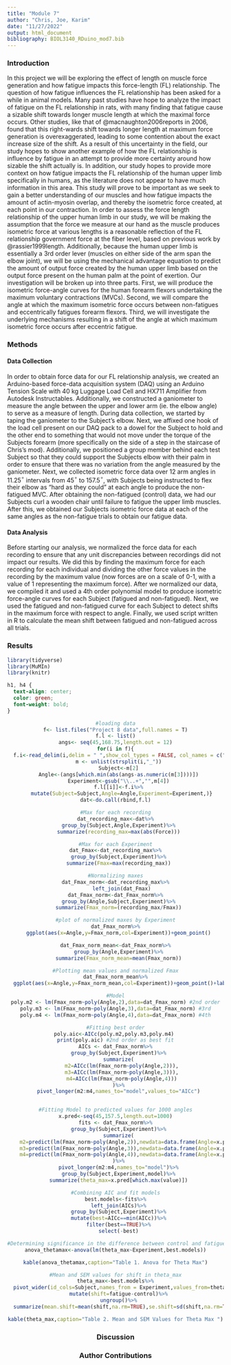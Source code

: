 ```yaml
---
title: "Module 7"
author: "Chris, Joe, Karim"
date: "11/27/2022"
output: html_document
bibliography: BIOL3140_RDuino_mod7.bib
---
```


### Introduction

In this project we will be exploring the effect of length on muscle force generation and how fatigue impacts this force-length (FL) relationship. The question of how fatigue influences the FL relationship has been asked for a while in animal models. Many past studies have hope to analyze the impact of fatigue on the FL relationship in rats, with many finding that fatigue cause a sizable shift towards longer muscle length at which the maximal force occurs. Other studies, like that of @macnaughton2006reports in 2006, found that this right-wards shift towards longer length at maximum force generation is overexaggerated, leading to some contention about the exact increase size of the shift. As a result of this uncertainty in the field, our study hopes to show another example of how the FL relationship is influence by fatigue in an attempt to provide more certainty around how sizable the shift actually is. In addition, our study hopes to provide more context on how fatigue impacts the FL relationship of the human upper limb specifically in humans, as the literature does not appear to have much information in this area. This study will prove to be important as we seek to gain a better understanding of our muscles and how fatigue impacts the amount of actin-myosin overlap, and thereby the isometric force created, at each point in our contraction.
	In order to assess the force length relationship of the upper human limb in our study, we will be making the assumption that the force we measure at our hand as the muscle produces isometric force at various lengths is a reasonable reflection of the FL relationship government force at the fiber level, based on previous work by @rassier1999length. Additionally, because the human upper limb is essentially a 3rd order lever (muscles on either side of the arm span the elbow joint), we will be using the mechanical advantage equation to predict the amount of output force created by the human upper limb based on the output force present on the human palm at the point of exertion. Our investigation will be broken up into three parts. First, we will produce the isometric force-angle curves for the human forearm flexors undertaking the maximum voluntary contractions (MVCs). Second, we will compare the angle at which the maximum isometric force occurs between non-fatigues and eccentrically fatigues forearm flexors. Third, we will investigate the underlying mechanisms resulting in a shift of the angle at which maximum isometric force occurs after eccentric fatigue.



### Methods

#### Data Collection
In order to obtain force data for our FL relationship analysis, we created an Arduino-based force-data acquisition system (DAQ) using an Arduino Tension Scale with 40 kg Luggage Load Cell and HX711 Amplifier from Autodesk Instructables. Additionally, we constructed a ganiometer to measure the angle between the upper and lower arm (ie. the elbow angle) to serve as a measure of length. During data collection, we started by taping the ganiometer to the Subject’s elbow. Next, we affixed one hook of the load cell present on our DAQ pack to a dowel for the Subject to hold and the other end to something that would not move under the torque of the Subjects forearm (more specifically on the side of a step in the staircase of Chris’s mod). Additionally, we positioned a group member behind each test Subject  so that they could support the Subjects elbow with their palm in order to ensure that there was no variation from the angle measured by the ganiometer. Next, we collected isometric force data over 12 arm angles in 11.25$^\circ$ intervals from 45$^\circ$ to 157.5$^\circ$, with Subjects being instructed to flex their elbow as “hard as they could” at each angle to produce the non-fatigued MVC. After obtaining the non-fatigued (control) data, we had our Subjects curl a wooden chair until failure to fatigue the upper limb muscles. After this, we obtained our Subjects isometric force data at each of the same angles as the non-fatigue trials to obtain our fatigue data. 

#### Data Analysis
Before starting our analysis, we normalized the force data for each recording to ensure that any unit discrepancies between recordings did not impact our results. We did this by finding the maximum force for each recording for each individual and dividing the other force values in the recording by the maximum value (now forces are on a scale of 0-1, with a value of 1 representing the maximum force). After we normalized our data, we compiled it and used a 4th order polynomial model to produce isometric force-angle curves for each Subject (fatigued and non-fatigued). Next, we used the fatigued and non-fatigued curve for each Subject to detect shifts in the maximum force with respect to angle. Finally, we used script written in R to calculate the mean shift between fatigued and non-fatigued across all trials.


### Results

```r
library(tidyverse)
library(MuMIn)
library(knitr)
```

```css
h1, h4 {
  text-align: center;
  color: green;
  font-weight: bold;
}
```

<center>
```r
#loading data
f<- list.files("Project 8 data",full.names = T)
f.l <- list()
angs<- seq(45,168.75,length.out = 12)
for(i in f){
  f.i<-read_delim(i,delim = " ",show_col_types = FALSE, col_names = c("Reading","Force","Unit"))
  m <- unlist(strsplit(i,"_"))
  Subject<-m[2]
  Angle<-(angs[which.min(abs(angs-as.numeric(m[3])))])
  Experiment<-gsub("\\..+","",m[4])
  f.l[[i]]<-f.i%>%
    mutate(Subject=Subject,Angle=Angle,Experiment=Experiment,)}
dat<-do.call(rbind,f.l)

#Max for each recording
dat_recording_max<-dat%>%
  group_by(Subject,Angle,Experiment)%>%
  summarize(recording_max=max(abs(Force)))

#Max for each Experiment
dat_Fmax<-dat_recording_max%>%
  group_by(Subject,Experiment)%>%
  summarize(Fmax=max(recording_max))

#Normalizing maxes
dat_Fmax_norm<-dat_recording_max%>%
    left_join(dat_Fmax)
dat_Fmax_norm<-dat_Fmax_norm%>%
  group_by(Angle,Subject,Experiment)%>%
  summarize(Fmax_norm=(recording_max/Fmax))
```

```r
#plot of normalized maxes by Experiment
dat_Fmax_norm%>%
  ggplot(aes(x=Angle,y=Fmax_norm,col=Experiment))+geom_point()
```

```r
dat_Fmax_norm_mean<-dat_Fmax_norm%>%
  group_by(Angle,Experiment)%>%
  summarize(Fmax_norm_mean=mean(Fmax_norm))
```

```r
#Plotting mean values and normalized Fmax
dat_Fmax_norm_mean%>%
  ggplot(aes(x=Angle,y=Fmax_norm_mean,col=Experiment))+geom_point()+labs(y="Normalized Mean Fmax", x="Arm Angle")
```

```r
#Model
poly.m2 <- lm(Fmax_norm~poly(Angle,2),data=dat_Fmax_norm) #2nd order
poly.m3 <- lm(Fmax_norm~poly(Angle,3),data=dat_Fmax_norm) #3rd
poly.m4 <- lm(Fmax_norm~poly(Angle,4),data=dat_Fmax_norm) #4th

#Fitting best order
poly.aic<-AICc(poly.m2,poly.m3,poly.m4) 
print(poly.aic) #2nd order as best fit
AICs <- dat_Fmax_norm%>%
  group_by(Subject,Experiment)%>%
  summarize(
    m2=AICc(lm(Fmax_norm~poly(Angle,2))),
    m3=AICc(lm(Fmax_norm~poly(Angle,3))),
    m4=AICc(lm(Fmax_norm~poly(Angle,4)))
  )%>%
  pivot_longer(m2:m4,names_to="model",values_to="AICc")


#Fitting Model to predicted values for 1000 angles
x.pred<-seq(45,157.5,length.out=1000)
fits <- dat_Fmax_norm%>%
  group_by(Subject,Experiment)%>%
  summarize(
    m2=predict(lm(Fmax_norm~poly(Angle,2)),newdata=data.frame(Angle=x.pred)), #2nd 
    m3=predict(lm(Fmax_norm~poly(Angle,3)),newdata=data.frame(Angle=x.pred)), #3rd 
    m4=predict(lm(Fmax_norm~poly(Angle,4)),newdata=data.frame(Angle=x.pred)) #4th 
  )%>%
  pivot_longer(m2:m4,names_to="model")%>%
  group_by(Subject,Experiment,model)%>%
  summarize(theta_max=x.pred[which.max(value)])

#Combining AIC and fit models
best.models<-fits%>%
  left_join(AICs)%>%
  group_by(Subject,Experiment)%>%
  mutate(best=AICc==min(AICc))%>%
  filter(best==TRUE)%>%
  select(-best)
```

```r
#Determining significance in the difference between control and fatigue theta_max? 
anova_thetamax<-anova(lm(theta_max~Experiment,best.models))
```
```r
kable(anova_thetamax,caption="Table 1. Anova for Theta Max")
```

```r
#Mean and SEM values for shift in theta_max
theta_max<-best.models%>%
  pivot_wider(id_cols=Subject,names_from = Experiment,values_from=theta_max)%>%
  mutate(shift=fatigue-control)%>%
  ungroup()%>%
  summarize(mean.shift=mean(shift,na.rm=TRUE),se.shift=sd(shift,na.rm=TRUE)/sqrt(length(shift)))
```
```r
kable(theta_max,caption="Table 2. Mean and SEM Values for Theta Max ")
```


### Discussion



### Author Contributions





